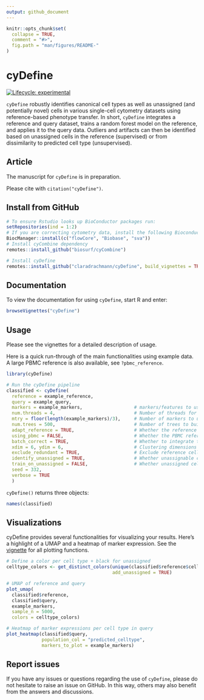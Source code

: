 ```yaml
---
output: github_document
---
```


<!-- README.md is generated from README.Rmd. Please edit that file -->

```r
knitr::opts_chunk$set(
  collapse = TRUE,
  comment = "#>",
  fig.path = "man/figures/README-"
)
```

# cyDefine 

[![Lifecycle: experimental](https://img.shields.io/badge/lifecycle-experimental-orange.svg)](https://www.tidyverse.org/lifecycle/#experimental)

`cyDefine` robustly identifies canonical cell types as well as unassigned (and potentially novel) cells in various single-cell cytometry datasets using reference-based phenotype transfer.
In short, `cyDefine` integrates a reference and query dataset, trains a random forest model on the reference, and applies it to the query data. Outliers and artifacts can then be identified based on unassigned cells in the reference (supervised) or from dissimilarity to predicted cell type (unsupervised).

## Article

The manuscript for `cyDefine` is in preparation.

Please cite with `citation("cyDefine")`.


## Install from GitHub

``` r
# To ensure Rstudio looks up BioConductor packages run:
setRepositories(ind = 1:2)
# If you are correcting cytometry data, install the following Bioconductor packages:
BiocManager::install(c("flowCore", "Biobase", "sva"))
# Install cyCombine dependency
remotes::install_github("biosurf/cyCombine")

# Install cyDefine
remotes::install_github("claradrachmann/cyDefine", build_vignettes = TRUE)
```

## Documentation {#documentation}

To view the documentation for using `cyDefine`, start R and enter:

```r
browseVignettes("cyDefine")
```

## Usage

Please see the vignettes for a detailed description of usage.

Here is a quick run-through of the main functionalities using example data.<br>
A large PBMC reference is also available, see `?pbmc_reference`.

```r
library(cyDefine)

# Run the cyDefine pipeline
classified <- cyDefine(
  reference = example_reference, 
  query = example_query, 
  markers = example_markers,                   # markers/features to use
  num.threads = 4,                             # Number of threads for parallelization
  mtry = floor(length(example_markers)/3),     # Number of markers to use in random forest classification
  num.trees = 500,                             # Number of trees to build in classification
  adapt_reference = TRUE,                      # Whether the reference should be adapted to the markers available in the query
  using_pbmc = FALSE,                          # Whether the PBMC reference is used
  batch_correct = TRUE,                        # Whether to integrate the reference and query using cyCombine (see ?cyCombine::batch_correct for more options)
  xdim = 6, ydim = 6,                          # Clustering dimensions for the integration
  exclude_redundant = TRUE,                    # Exclude reference cells not in the query
  identify_unassigned = TRUE,                  # Whether unassignable cells should be identified
  train_on_unassigned = FALSE,                 # Whether unassigned cells should be identified unsupervised or using unassigned cells in the reference
  seed = 332,
  verbose = TRUE
  )

```
`cyDefine()` returns three objects: 

```r
names(classified)
```


## Visualizations

cyDefine provides several functionalities for visualizing your results. 
Here's a highlight of a UMAP and a heatmap of marker expression. 
See the [vignette](#documentation) for all plotting functions.


```r

# Define a color per cell type + black for unassigned
celltype_colors <- get_distinct_colors(unique(classified$reference$celltype), 
                                       add_unassigned = TRUE)

# UMAP of reference and query
plot_umap(
  classified$reference,
  classified$query,
  example_markers,
  sample_n = 5000,
  colors = celltype_colors)
```


```r
# Heatmap of marker expressions per cell type in query
plot_heatmap(classified$query, 
             population_col = "predicted_celltype",
             markers_to_plot = example_markers)

```

## Report issues

If you have any issues or questions regarding the use of `cyDefine`, please do not hesitate to raise an issue on GitHub. In this way, others may also benefit from the answers and discussions.
